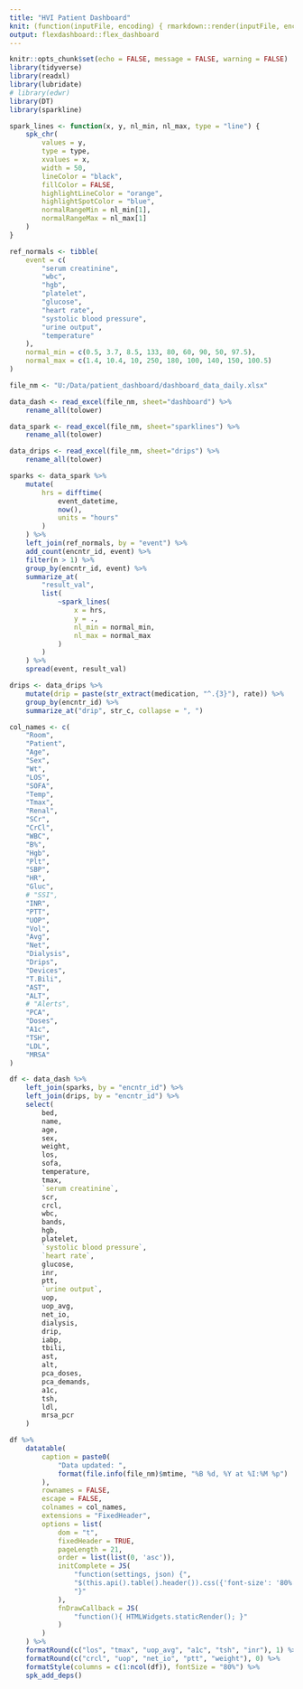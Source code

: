```yaml
---
title: "HVI Patient Dashboard"
knit: (function(inputFile, encoding) { rmarkdown::render(inputFile, encoding = encoding, output_dir = 'U:', output_file = 'dashboard_cvicu.html') })
output: flexdashboard::flex_dashboard
---
```


<style>
    body .main-container {
        max-width: 100%;
    }
</style>

```r
knitr::opts_chunk$set(echo = FALSE, message = FALSE, warning = FALSE)
library(tidyverse)
library(readxl)
library(lubridate)
# library(edwr)
library(DT)
library(sparkline)

spark_lines <- function(x, y, nl_min, nl_max, type = "line") {
    spk_chr(
        values = y,
        type = type,
        xvalues = x,
        width = 50,
        lineColor = "black",
        fillColor = FALSE,
        highlightLineColor = "orange",
        highlightSpotColor = "blue",
        normalRangeMin = nl_min[1],
        normalRangeMax = nl_max[1]
    )
}

ref_normals <- tibble(
    event = c(
        "serum creatinine",
        "wbc",
        "hgb",
        "platelet",
        "glucose",
        "heart rate",
        "systolic blood pressure",
        "urine output",
        "temperature"
    ),
    normal_min = c(0.5, 3.7, 8.5, 133, 80, 60, 90, 50, 97.5),
    normal_max = c(1.4, 10.4, 10, 250, 180, 100, 140, 150, 100.5)
)

```

```r
file_nm <- "U:/Data/patient_dashboard/dashboard_data_daily.xlsx"

data_dash <- read_excel(file_nm, sheet="dashboard") %>%
    rename_all(tolower)

data_spark <- read_excel(file_nm, sheet="sparklines") %>%
    rename_all(tolower)

data_drips <- read_excel(file_nm, sheet="drips") %>%
    rename_all(tolower)

```

```r
sparks <- data_spark %>%
    mutate(
        hrs = difftime(
            event_datetime,
            now(),
            units = "hours"
        )
    ) %>%
    left_join(ref_normals, by = "event") %>%
    add_count(encntr_id, event) %>%
    filter(n > 1) %>%
    group_by(encntr_id, event) %>%
    summarize_at(
        "result_val", 
        list(
            ~spark_lines(
                x = hrs, 
                y = ., 
                nl_min = normal_min,
                nl_max = normal_max
            )
        )
    ) %>%
    spread(event, result_val) 
```

```r
drips <- data_drips %>%
    mutate(drip = paste(str_extract(medication, "^.{3}"), rate)) %>%
    group_by(encntr_id) %>%
    summarize_at("drip", str_c, collapse = ", ")

```


```r
col_names <- c(
    "Room",
    "Patient", 
    "Age",
    "Sex",
    "Wt",
    "LOS",
    "SOFA",
    "Temp",
    "Tmax",
    "Renal",
    "SCr",
    "CrCl",
    "WBC", 
    "B%",
    "Hgb",
    "Plt",
    "SBP",
    "HR", 
    "Gluc",
    # "SSI", 
    "INR",
    "PTT",
    "UOP",
    "Vol",
    "Avg",
    "Net",
    "Dialysis",
    "Drips",
    "Devices",
    "T.Bili",
    "AST",
    "ALT",
    # "Alerts",
    "PCA",
    "Doses",
    "A1c",
    "TSH",
    "LDL",
    "MRSA"
)

df <- data_dash %>% 
    left_join(sparks, by = "encntr_id") %>%
    left_join(drips, by = "encntr_id") %>%
    select(
        bed,
        name,
        age,
        sex,
        weight,
        los,
        sofa,
        temperature,
        tmax,
        `serum creatinine`,
        scr,
        crcl,
        wbc,
        bands,
        hgb,
        platelet,
        `systolic blood pressure`,
        `heart rate`,
        glucose,
        inr,
        ptt,
        `urine output`,
        uop,
        uop_avg,
        net_io,
        dialysis,
        drip,
        iabp,
        tbili,
        ast,
        alt,
        pca_doses,
        pca_demands,
        a1c,
        tsh,
        ldl,
        mrsa_pcr
    )

df %>%
    datatable(
        caption = paste0(
            "Data updated: ", 
            format(file.info(file_nm)$mtime, "%B %d, %Y at %I:%M %p")
        ),
        rownames = FALSE, 
        escape = FALSE,
        colnames = col_names,
        extensions = "FixedHeader",
        options = list(
            dom = "t",
            fixedHeader = TRUE,
            pageLength = 21,
            order = list(list(0, 'asc')),
            initComplete = JS(
                "function(settings, json) {",
                "$(this.api().table().header()).css({'font-size': '80%'});",
                "}"
            ),
            fnDrawCallback = JS(
                "function(){ HTMLWidgets.staticRender(); }"
            )
        )
    ) %>%
    formatRound(c("los", "tmax", "uop_avg", "a1c", "tsh", "inr"), 1) %>%
    formatRound(c("crcl", "uop", "net_io", "ptt", "weight"), 0) %>%
    formatStyle(columns = c(1:ncol(df)), fontSize = "80%") %>%
    spk_add_deps()



```

